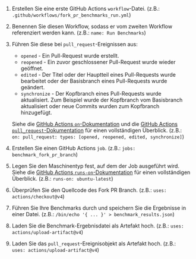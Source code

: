 
<PullRequestsForkRunCode />

1. Erstellen Sie eine erste GitHub Actions `workflow`-Datei.
   (z.B.: `.github/workflows/fork_pr_benchmarks_run.yml`)
2. Benennen Sie diesen Workflow, sodass er vom zweiten Workflow referenziert werden kann.
   (z.B.: `name: Run Benchmarks`)
3. Führen Sie diese bei `pull_request`-Ereignissen aus:
    - `opened` - Ein Pull-Request wurde erstellt.
    - `reopened` - Ein zuvor geschlossener Pull-Request wurde wieder geöffnet.
    - `edited` - Der Titel oder der Hauptteil eines Pull-Requests wurde bearbeitet oder der Basisbranch eines Pull-Requests wurde geändert.
    - `synchronize` - Der Kopfbranch eines Pull-Requests wurde aktualisiert.
      Zum Beispiel wurde der Kopfbranch vom Basisbranch aktualisiert oder neue Commits wurden zum Kopfbranch hinzugefügt.

   Siehe die [GitHub Actions `on`-Dokumentation][github actions on]
   und die [GitHub Actions `pull_request`-Dokumentation][github action pull_request] für einen vollständigen Überblick.
   (z.B.: `on: pull_request: types: [opened, reopened, edited, synchronize]`)
4. Erstellen Sie einen GitHub Actions `job`.
   (z.B.: `jobs: benchmark_fork_pr_branch`)
5. Legen Sie den Maschinentyp fest, auf dem der Job ausgeführt wird.
   Siehe die [GitHub Actions `runs-on`-Dokumentation][github actions runs-on]
   für einen vollständigen Überblick.
   (z.B.: `runs-on: ubuntu-latest`)
6. Überprüfen Sie den Quellcode des Fork PR Branch.
   (z.B.: `uses: actions/checkout@v4`)
7. Führen Sie Ihre Benchmarks durch und speichern Sie die Ergebnisse in einer Datei.
   (z.B.: `/bin/echo '{ ... }' > benchmark_results.json`)
8. Laden Sie die Benchmark-Ergebnisdatei als Artefakt hoch.
   (z.B.: `uses: actions/upload-artifact@v4`)
9. Laden Sie das `pull_request`-Ereignisobjekt als Artefakt hoch.
  (z.B.: `uses: actions/upload-artifact@v4`)

[github actions on]: https://docs.github.com/en/actions/using-workflows/workflow-syntax-for-github-actions#on
[github action pull_request]: https://docs.github.com/en/webhooks/webhook-events-and-payloads#pull_request
[github actions runs-on]: https://docs.github.com/en/actions/using-workflows/workflow-syntax-for-github-actions#jobsjob_idruns-on
